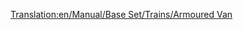 [[Translation:en/Manual/Base Set/Trains/Armoured Van]]
{{hu/Navbox Vagonok}}
{{hu/Vagonok|Name=Páncélozott vagon
|Picture=[[File:en/Steeltruck.png]]
|NormalCost=£1,494 ($2,988)
|NormalWeight=30 / 32 t
|NormalCapacity=20 csomag értéktárgy/arany/gyémánt
|MonoCost=Mérsékelt: £2,439  ($4,878)<br/>Szubtrópusi: £1,494  ($2,988)
|MonoWeight=30 / 33 t
|MonoCapacity=25 csomag értéktárgy/arany/gyémánt
|MagCost=Mérsékelt: £2,439  ($4,878)<br/>Szubtrópusi: £1,494  ($2,988)
|MagWeight=30 / 33 t
|MagCapacity=27 csomag értéktárgy/arany/gyémánt
|Description=[[hu/Manual/Éghajlatok#Mérsékelt|Mérsékelt]] éghajlaton [[hu/Manual/Base Set/Cargos/Értéktárgyak|értéktárgyakat]], [[hu/Manual/Éghajlatok#SzubarktikusSzubarktikus|szubarktikus]] éghajlaton [[hu/Manual/Base Set/Cargos/Arany|aranyat]], [[hu/Manual/Éghajlatok#Szubtrópusi|szubtrópusi]] éghajlaton [[hu/Manual/Base Set/Cargos/Gyémánt|gyémántot]] szállít.

Mérsékelt éghajlaton bank 1200 fő fölötti településeken található. A játék kezdetén sajnos kevés bank található a térképen, a települések alacsony lélekszáma miatt. Az OpenTTD 0.6.0. óta [[hu/Manual/Gazdasági épületek#Új gazdasági épület alapítása|alapíthatsz]] bankot is.
}}